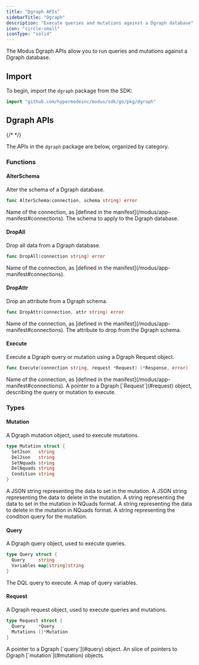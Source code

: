 ```yaml
---
title: "Dgraph APIs"
sidebarTitle: "Dgraph"
description: "Execute queries and mutations against a Dgraph database"
icon: "circle-small"
iconType: "solid"
---
```



<SdkHeader language="Go" feature="Dgraph" />

The Modus Dgraph APIs allow you to run queries and mutations against a Dgraph
database.

## Import

To begin, import the `dgraph` package from the SDK:

```go
import "github.com/hypermodeinc/modus/sdk/go/pkg/dgraph"
```

## Dgraph APIs

{/* <!-- vale Google.Headings = NO --> */}

The APIs in the `dgraph` package are below, organized by category.

<SdkTip />

### Functions

#### AlterSchema

Alter the schema of a Dgraph database.

```go
func AlterSchema(connection, schema string) error
```

<ResponseField name="connection" type="string" required>
  Name of the connection, as [defined in the
  manifest](/modus/app-manifest#connections).
</ResponseField>

<ResponseField name="schema" type="string" required>
  The schema to apply to the Dgraph database.
</ResponseField>

#### DropAll

Drop all data from a Dgraph database.

```go
func DropAll(connection string) error
```

<ResponseField name="connection" type="string" required>
  Name of the connection, as [defined in the
  manifest](/modus/app-manifest#connections).
</ResponseField>

#### DropAttr

Drop an attribute from a Dgraph schema.

```go
func DropAttr(connection, attr string) error
```

<ResponseField name="connection" type="string" required>
  Name of the connection, as [defined in the
  manifest](/modus/app-manifest#connections).
</ResponseField>

<ResponseField name="attr" type="string" required>
  The attribute to drop from the Dgraph schema.
</ResponseField>

#### Execute

Execute a Dgraph query or mutation using a Dgraph Request object.

```go
func Execute(connection string, request *Request) (*Response, error)
```

<ResponseField name="connection" type="string" required>
  Name of the connection, as [defined in the
  manifest](/modus/app-manifest#connections).
</ResponseField>

<ResponseField name="request" type="*Request" required>
  A pointer to a Dgraph [`Request`](#request) object, describing the query or
  mutation to execute.
</ResponseField>

### Types

#### Mutation

A Dgraph mutation object, used to execute mutations.

```go
type Mutation struct {
  SetJson   string
  DelJson   string
  SetNquads string
  DelNquads string
  Condition string
}
```

<ResponseField name="SetJson" type="string">
  A JSON string representing the data to set in the mutation.
</ResponseField>

<ResponseField name="DelJson" type="string">
  A JSON string representing the data to delete in the mutation.
</ResponseField>

<ResponseField name="SetNquads" type="string">
  A string representing the data to set in the mutation in NQuads format.
</ResponseField>

<ResponseField name="DelNquads" type="string">
  A string representing the data to delete in the mutation in NQuads format.
</ResponseField>

<ResponseField name="Condition" type="string">
  A string representing the condition query for the mutation.
</ResponseField>

#### Query

A Dgraph query object, used to execute queries.

```go
type Query struct {
  Query     string
  Variables map[string]string
}
```

<ResponseField name="Query" type="string">
  The DQL query to execute.
</ResponseField>

<ResponseField name="Variables" type="map[string]string">
  A map of query variables.
</ResponseField>

#### Request

A Dgraph request object, used to execute queries and mutations.

```go
type Request struct {
  Query     *Query
  Mutations []*Mutation
}
```

<ResponseField name="Query" type="*Query">
  A pointer to a Dgraph [`query`](#query) object.
</ResponseField>

<ResponseField name="Mutations" type="[]*Mutation">
  An slice of pointers to Dgraph [`mutation`](#mutation) objects.
</ResponseField>
